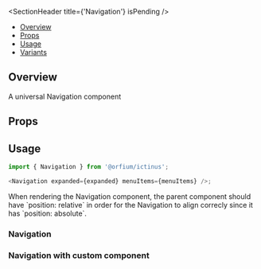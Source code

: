 
<Meta of={NavigationStories} />

<SectionHeader title={'Navigation'} isPending />

- [Overview](#overview)
- [Props](#props)
- [Usage](#usage)
- [Variants](#variants)

## Overview

A universal Navigation component

## Props

<ArgTypes of={Navigation} />

## Usage

```js
import { Navigation } from '@orfium/ictinus';

<Navigation expanded={expanded} menuItems={menuItems} />;
```

<Tip>
  When rendering the Navigation component, the parent component should have `position: relative` in
  order for the Navigation to align correcly since it has `position: absolute`.
</Tip>

<SubsectionHeader title="Variants" />

### Navigation

<Canvas of={NavigationStories.NavigationStory} />

### Navigation with custom component

<Canvas of={NavigationStories.NavigationWithCustomComponent} />
